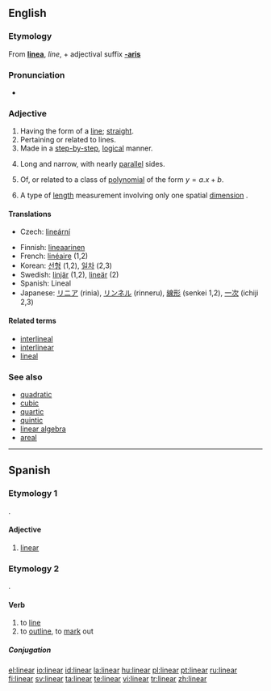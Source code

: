 {{also|Linear|LINEAR}}
==English==

===Etymology===
From {{etyl|la}} '''[[linea]]''', ''line'', + adjectival suffix '''[[-aris]]'''

===Pronunciation===
* {{IPA|/ˈlɪ.ni.ɚ/}}

===Adjective===
{{en-adj}}
{{wikipedia}}

# Having the form of a [[line]]; [[straight]].
# Pertaining or related to lines.
# Made in a [[step-by-step]], [[logical]] manner.
# {{botany|of leaves}} Long and narrow, with nearly [[parallel]] sides.
# {{mathematics}} Of, or related to a class of [[polynomial]] of the form <math> y = a.x + b </math>.
# {{physics}} A type of [[length]] measurement involving only one spatial [[dimension]] {{ib|as opposed to area or volume}}.

====Translations====
{{trans-top|in mathematics, of polynomial}}
* Czech: [[lineární]] {{m}}
{{trans-mid}}
{{trans-bottom}}

{{checktrans-top}}
* Finnish: [[lineaarinen]]
* French: [[linéaire]] (1,2)
* Korean: [[선형]] (1,2), [[일차]] (2,3)
* Swedish: [[linjär]] (1,2), [[lineär]] (2)
* Spanish: Lineal
* Japanese: [[リニア]] (rinia), [[リンネル]] (rinneru), [[線形]] (senkei 1,2), [[一次]] (ichiji 2,3)
{{trans-bottom}}

====Related terms====
* [[interlineal]]
* [[interlinear]]
* [[lineal]]

===See also===
* [[quadratic]]
* [[cubic]]
* [[quartic]]
* [[quintic]]
* [[linear algebra]]
* [[areal]]

----
==Spanish==

===Etymology 1===
{{etyl|la|es}} {{term|linearis|lineāris|lang=la}}.

====Adjective====
{{es-adj|pl=lineares}}

# {{botany|lang=es}} [[#English|linear]]

===Etymology 2===
{{etyl|la|es}} {{term|lineare|lineāre|lang=la}}.

====Verb====
{{es-verb|line|ar}}

# to [[line]]
# to [[outline]], to [[mark]] out

=====Conjugation=====
{{es-conj-ar|line}}

[[el:linear]]
[[io:linear]]
[[id:linear]]
[[la:linear]]
[[hu:linear]]
[[pl:linear]]
[[pt:linear]]
[[ru:linear]]
[[fi:linear]]
[[sv:linear]]
[[ta:linear]]
[[te:linear]]
[[vi:linear]]
[[tr:linear]]
[[zh:linear]]